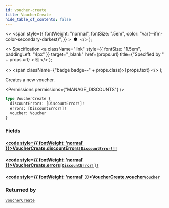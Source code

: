 ```yaml
---
id: voucher-create
title: VoucherCreate
hide_table_of_contents: false
---
```


  <>
    <span
      style={{
        fontWeight: "normal",
        fontSize: ".5em",
        color: "var(--ifm-color-secondary-darkest)",
      }}
    >
      &nbsp;●&nbsp;
    </span>
  </>
);

  <>
    Specification
    <a
      className="link"
      style={{ fontSize: "1.5em", paddingLeft: "4px" }}
      target="\_blank"
      href={props.url}
      title={"Specified by " + props.url}
    >
      ⎘
    </a>
  </>
);

  <>
    <span className={"badge badge--" + props.class}>{props.text}</span>
  </>
);

Creates a new voucher.

<Permissions permissions={"MANAGE_DISCOUNTS"} />

```graphql
type VoucherCreate {
  discountErrors: [DiscountError!]!
  errors: [DiscountError!]!
  voucher: Voucher
}
```

### Fields

#### [<code style={{ fontWeight: 'normal' }}>VoucherCreate.<b>discountErrors</b></code>](#)<Bullet />[`[DiscountError!]!`](../../../api-reference/discounts/objects/discount-error) <Badge class="secondary" text="non-null"/> <Badge class="secondary" text="object"/> <Badge class="secondary" text="discounts"/>

>

#### [<code style={{ fontWeight: 'normal' }}>VoucherCreate.<b>errors</b></code>](#)<Bullet />[`[DiscountError!]!`](../../../api-reference/discounts/objects/discount-error) <Badge class="secondary" text="non-null"/> <Badge class="secondary" text="object"/> <Badge class="secondary" text="discounts"/>

>

#### [<code style={{ fontWeight: 'normal' }}>VoucherCreate.<b>voucher</b></code>](#)<Bullet />[`Voucher`](../../../api-reference/discounts/objects/voucher) <Badge class="secondary" text="object"/> <Badge class="secondary" text="discounts"/>

>

### Returned by

[`voucherCreate`](../../../api-reference/discounts/mutations/voucher-create) <Badge class="secondary" text="mutation"/>

